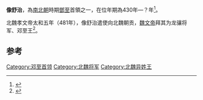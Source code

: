 '''像舒治'''，為[[南北朝|南北朝]]時期[[鄧至|鄧至]]首領之一，在位年期為430年—？年<ref>{{Cite book|title=中国丝绸之路辞典|last=雪犁主编|first=|publisher=乌鲁木齐：新疆人民出版社|year=1994.10|isbn=7-228-03038-9|location=|pages=11}}</ref>。

北魏孝文帝太和五年（481年），像舒治遣使向北魏朝贡，[[魏孝文帝|魏文帝]]拜其为龙骧将军、邓至王<ref>{{Cite book|title=中国少数民族史大辞典|last=高文德编著；蔡志纯等|first=|publisher=长春：吉林教育出版社|year=1995.12|isbn=7-5383-2805-X|location=|pages=397}}</ref>。

== 参考==
{{reflist}}
{{start box}}
{{s-before|—}}
{{s-title|鄧至首領|430年—？年}}
{{s-after|[[像舒者|像舒者]]}}
{{end box}}

[[Category:邓至首领|Category:邓至首领]]
[[Category:北魏将军|Category:北魏将军]]
[[Category:北魏异姓王|Category:北魏异姓王]]